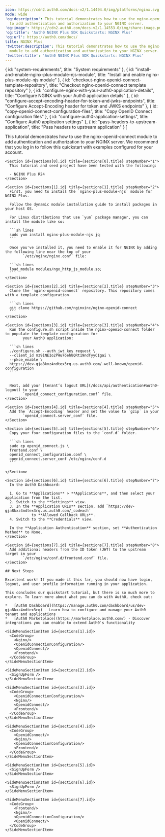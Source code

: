---
icon: https://cdn2.auth0.com/docs-v2/1.14494.0/img/platforms/nginx.svg
mode: wide
'og:description': This tutorial demonstrates how to use the nginx-openid-connect module
  to add authentication and authorization to your NGINX server.
'og:image': https://cdn2.auth0.com/docs-v2/1.14553.0/img/share-image.png
'og:title': 'Auth0 NGINX Plus SDK Quickstarts: NGINX Plus'
'og:url': https://auth0.com/docs/
title: NGINX Plus
'twitter:description': This tutorial demonstrates how to use the nginx-openid-connect
  module to add authentication and authorization to your NGINX server.
'twitter:title': 'Auth0 NGINX Plus SDK Quickstarts: NGINX Plus'
---

  { id: "system-requirements", title: "System requirements" },
  { id: "install-and-enable-nginx-plus-module-njs-module", title: "Install and enable nginx-plus-module-njs module" },
  { id: "checkout-nginx-openid-connect-template-repository", title: "Checkout nginx-openid-connect template repository" },
  { id: "configure-nginx-with-your-auth0-application-details", title: "Configure NGINX with your Auth0 application details" },
  { id: "configure-accept-encoding-header-for-token-and-jwks-endpoints", title: "Configure Accept-Encoding header for token and JWKS endpoints" },
  { id: "copy-openid-connect-configuration-files", title: "Copy OpenID Connect configuration files" },
  { id: "configure-auth0-application-settings", title: "Configure Auth0 application settings" },
  { id: "pass-headers-to-upstream-application", title: "Pass headers to upstream application" }
]

<Recipe>
  <Content>
    This tutorial demonstrates how to use the nginx-openid-connect module to add authentication and authorization to
        your NGINX server. We recommend that you log in to follow this quickstart with examples configured for your account.

    <Section id={sections[0].id} title={sections[0].title} stepNumber="1">
      This tutorial and seed project have been tested with the following:

      - NGINX Plus R24
    </Section>

    <Section id={sections[1].id} title={sections[1].title} stepNumber="2">
      First, you need to install the `nginx-plus-module-njs` module for NGINX Plus.

      Follow the dynamic module installation guide to install packages in your host OS.

      For Linux distributions that use `yum` package manager, you can install the module like so:

      ```sh lines
      sudo yum install nginx-plus-module-njs jq
      ```

      Once you've installed it, you need to enable it for NGINX by adding the following line near the top of your
            `/etc/nginx/nginx.conf` file:

      ```sh lines
      load_module modules/ngx_http_js_module.so;
      ```
    </Section>

    <Section id={sections[2].id} title={sections[2].title} stepNumber="3">
      Clone the `nginx-openid-connect` repository. This repository comes with a template configuration.

      ```sh lines
      git clone https://github.com/nginxinc/nginx-openid-connect
      ```
    </Section>

    <Section id={sections[3].id} title={sections[3].title} stepNumber="4">
      Run the configure.sh script inside the nginx-openid-connect folder to populate the template configuration for
            your Auth0 application:

      ```sh lines
      ./configure.sh --auth_jwt_key request \
      --client_id mz9iNEIo2PHu7oeh8QRt19ndTyyCIgai \
      --pkce_enable \
      https://dev-gja8kxz4ndtex3rq.us.auth0.com/.well-known/openid-configuration
      ```


      Next, add your [tenant’s logout URL](/docs/api/authentication#auth0-logout) to your
            `openid_connect_configuration.conf` file.
    </Section>

    <Section id={sections[4].id} title={sections[4].title} stepNumber="5">
      Add the `Accept-Encoding` header and set the value to `gzip` in your
            `openid_connect.server_conf` file.
    </Section>

    <Section id={sections[5].id} title={sections[5].title} stepNumber="6">
      Copy your four configuration files to the `conf.d` folder.

      ```sh lines
      sudo cp openid_connect.js \ 
      frontend.conf \
      openid_connect_configuration.conf \
      openid_connect.server_conf /etc/nginx/conf.d
      ```

    </Section>

    <Section id={sections[6].id} title={sections[6].title} stepNumber="7">
      In the Auth0 Dashboard:

      1. Go to **Applications** > **Applications**, and then select your application from the list.
      2. Switch to the **Settings** view.
      3. In the **Application URIs** section, add `https://dev-gja8kxz4ndtex3rq.us.auth0.com/_codexch`
                to **Allowed Callback URLs**.
      4. Switch to the **Credentials** view.

      In the **Application Authentication** section, set **Authentication Method** to None.
    </Section>

    <Section id={sections[7].id} title={sections[7].title} stepNumber="8">
      Add additional headers from the ID token (JWT) to the upstream target in your
            `/etc/nginx/conf.d/frontend.conf` file.
    </Section>

    ## Next Steps

    Excellent work! If you made it this far, you should now have login, logout, and user profile information running in your application.

    This concludes our quickstart tutorial, but there is so much more to explore. To learn more about what you can do with Auth0, check out:

    *   [Auth0 Dashboard](https://manage.auth0.com/dashboard/us/dev-gja8kxz4ndtex3rq) - Learn how to configure and manage your Auth0 tenant and applications
    *   [Auth0 Marketplace](https://marketplace.auth0.com/) - Discover integrations you can enable to extend Auth0’s functionality
  </Content>

  <SideMenu sections={sections}>
    <SideMenuSectionItem id={sections[0].id}>
      <SignUpForm />
    </SideMenuSectionItem>

    <SideMenuSectionItem id={sections[1].id}>
      <CodeGroup>
        <Nginx/>
        <OpenidConnectionConfiguration/>
        <OpenidConnect/>
        <Frontend/>
      </CodeGroup>
    </SideMenuSectionItem>

    <SideMenuSectionItem id={sections[2].id}>
      <SignUpForm />
    </SideMenuSectionItem>

    <SideMenuSectionItem id={sections[3].id}>
      <CodeGroup>
        <OpenidConnectionConfiguration/>
        <Nginx/>
        <OpenidConnect/>
        <Frontend/>
      </CodeGroup>
    </SideMenuSectionItem>

    <SideMenuSectionItem id={sections[4].id}>
      <CodeGroup>
        <OpenidConnect/>
        <Nginx/>
        <OpenidConnectionConfiguration/>
        <Frontend/>
      </CodeGroup>
    </SideMenuSectionItem>

    <SideMenuSectionItem id={sections[5].id}>
      <SignUpForm />
    </SideMenuSectionItem>

    <SideMenuSectionItem id={sections[6].id}>
      <SignUpForm />
    </SideMenuSectionItem>

    <SideMenuSectionItem id={sections[7].id}>
      <CodeGroup>
        <Frontend/>
        <Nginx/>
        <OpenidConnectionConfiguration/>
        <OpenidConnect/>
      </CodeGroup>
    </SideMenuSectionItem>

  </SideMenu>
</Recipe>
